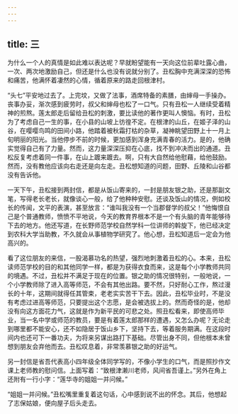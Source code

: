 ```yaml
---
---
---
```

title: 三
---




为什么一个人的真情是如此难以表达呢？早就盼望能有一天向这位前辈吐露心曲，一次、两次地激励自己，但还是什么也没有说就分别了。丑松胸中充满深深的恐怖和痛苦，他满怀着凄然的心情，循着原来的路走回根津村。

“头七”平安地过去了。上完坟，又做了法事，酒席特备的素膳，由婶母一手操办。丧事办妥，渐次感到疲劳时，叔父和婶母也松了一口气。只有丑松一人继续受着精神的煎熬。莲太郎走后留给丑松的刺激，要比读他的著作更叫人懊恼。有时，丑松为了考虑自己一生的事，在小县的山坡上彷徨不定。在根津的山丘，在姬子泽的山谷，在嘤嘤鸟鸣的田间小路，他踏着被秋霜打枯的杂草，凝神眺望田野上十一月上旬明丽的阳光。当他停步不前的时候，更加感到浑身充满青春的活力。是的，他确实觉得自己有了力量。然而，这力量深深压抑在心底，找不到冲决而出的通道。丑松反复考虑着同一件事，在山上踱来踱去。啊，只有大自然给他慰藉，给他鼓励。然而，没有教他应该向右走还是向左走。丑松想知道的问题，田野、丘陵和山谷都没有告诉他。

一天下午，丑松接到两封信，都是从饭山寄来的，一封是朋友银之助，还是那副文笔，写得老长老长，就像谈心一般，给了他种种安慰。还谈及饭山的情况，例如校长的传闻，文平的表演，甚至放言：“谁叫我没有一个当郡督学的叔父！”他悔恨自己是个普通教师，愤愤不平地说，今天的教育界根本不是一个有头脑的青年能够待下去的地方。他还写道，在长野师范学校自然学科一位讲师的斡旋下，他已经决定到农科大学当助教，不久就会从事植物学研究了。他心想，丑松知道后一定会为他高兴的。

看了这位朋友的来信，一股渴慕功名的热望，强烈地刺激着丑松的心。本来，丑松读师范学校的目的和其他同学一样，都是为获得衣食而来，这是每个小学教师共同的境遇。不过，丑松并不满足于现在的位置。银之助的情况很特别，一般地说，一个小学教师除了进入高等师范，不会有其他出路。要不然，只好耐心工作，熬过漫长的十年，这期间就得任其管束，老老实实苦干下去。因此，丑松毕业时，不是没有考虑过进高等师范，只要提出这个志愿，是会被选拔上的。然而奇怪的是，他却没有向这方面花力气，这就是作为新平民的可悲之处。照丑松看来，即使高师毕业，当一名中学或师范的教员，要是有着莲太郎那样的遭遇，又怎么办呢？无论走到哪里都不能安心，还不如隐居于饭山乡下，坚持下去，等着服务期满。在这段时间内也还可下一番功夫，为将来另谋出路打下基础。尽管出身不同，但他根本未曾想到朋友会弃他而去。丑松叹息着，非常羡慕银之助的好运气。

另一封信是省吾代表高小四年级全体同学写的，不像小学生的口气，而是照抄作文课上老师教的慰问信。上面写着：“致根津濑川老师，风间省吾谨上。”另外在角上还附有一行小字：“莲华寺的姐姐一并问候。”

“姐姐一并问候。”丑松嘴里重复着这句话，心中感到说不出的怀念。其后，他想起了志保姑娘，便向屋子后头走去。